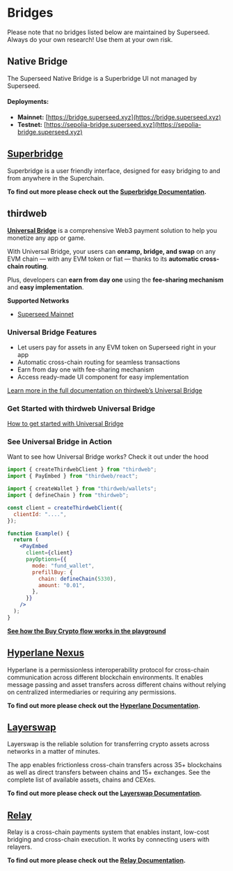 
# Bridges

<Callout type="info" emoji="ℹ️">
    Please note that no bridges listed below are maintained by Superseed.
    Always do your own research!
    Use them at your own risk.
</Callout>

## Native Bridge

The Superseed Native Bridge is a Superbridge UI not managed by Superseed.

#### Deployments:
- **Mainnet:** [https://bridge.superseed.xyz](https://bridge.superseed.xyz)
- **Testnet:** [https://sepolia-bridge.superseed.xyz](https://sepolia-bridge.superseed.xyz)


## [Superbridge](https://superbridge.app/)

Superbridge is a user friendly interface, designed for easy bridging to and from anywhere in the Superchain.

**To find out more please check out the [Superbridge Documentation](https://help.superbridge.app/en/).**


## thirdweb

[**Universal Bridge**](https://thirdweb.com/connect/universal-bridge) is a comprehensive Web3 payment solution to help you monetize any app or game.

With Universal Bridge, your users can **onramp, bridge, and swap** on any EVM chain — with any EVM token or fiat — thanks to its **automatic cross-chain routing**.

Plus, developers can **earn from day one** using the **fee-sharing mechanism** and **easy implementation**.

**Supported Networks**
- [Superseed Mainnet](https://thirdweb.com/bridge?chainId=5330)

### Universal Bridge Features

- Let users pay for assets in any EVM token on Superseed right in your app
- Automatic cross-chain routing for seamless transactions
- Earn from day one with fee-sharing mechanism
- Access ready-made UI component for easy implementation

[Learn more in the full documentation on thirdweb’s Universal Bridge](https://portal.thirdweb.com/connect/pay/overview)

### Get Started with thirdweb Universal Bridge

[How to get started with Universal Bridge](https://portal.thirdweb.com/connect/pay/get-started)

### See Universal Bridge in Action
Want to see how Universal Bridge works? Check it out under the hood

```jsx
import { createThirdwebClient } from "thirdweb";
import { PayEmbed } from "thirdweb/react";

import { createWallet } from "thirdweb/wallets";
import { defineChain } from "thirdweb";

const client = createThirdwebClient({
  clientId: "....",
});

function Example() {
  return (
    <PayEmbed
      client={client}
      payOptions={{
        mode: "fund_wallet",
        prefillBuy: {
          chain: defineChain(5330),
          amount: "0.01",
        },
      }}
    />
  );
}

```
[**See how the Buy Crypto flow works in the playground**](https://playground.thirdweb.com/connect/pay)

## [Hyperlane Nexus](https://www.usenexus.org/?origin=ethereum&destination=superseed)

Hyperlane is a permissionless interoperability protocol for cross-chain communication across different blockchain environments.
It enables message passing and asset transfers across different chains without relying on centralized intermediaries or requiring any permissions.

**To find out more please check out the [Hyperlane Documentation](https://docs.hyperlane.xyz/).**

## [Layerswap](https://layerswap.io/app)

Layerswap is the reliable solution for transferring crypto assets across networks in a matter of minutes.

The app enables frictionless cross-chain transfers across 35+ blockchains as well as direct transfers between chains and 15+ exchanges. See the complete list of available assets, chains and CEXes.

**To find out more please check out the [Layerswap Documentation](https://docs.layerswap.io/user-docs).**

## [Relay](https://www.relay.link/bridge/superseed)

Relay is a cross-chain payments system that enables instant, low-cost bridging and cross-chain execution. It works by connecting users with relayers.

**To find out more please check out the [Relay Documentation](https://docs.relay.link/what-is-relay).**
